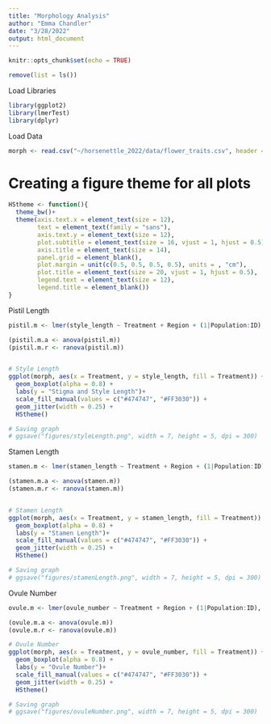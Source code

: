 ```yaml
---
title: "Morphology Analysis"
author: "Emma Chandler"
date: "3/28/2022"
output: html_document
---
```


```r
knitr::opts_chunk$set(echo = TRUE)
```

```r
remove(list = ls())
```

Load Libraries
```r
library(ggplot2)
library(lmerTest)
library(dplyr)
```

Load Data
```r
morph <- read.csv("~/horsenettle_2022/data/flower_traits.csv", header = TRUE)

```

# Creating a figure theme for all plots
```r
HStheme <- function(){            
  theme_bw()+                          
  theme(axis.text.x = element_text(size = 12), 
        text = element_text(family = "sans"), 
        axis.text.y = element_text(size = 12),
        plot.subtitle = element_text(size = 16, vjust = 1, hjust = 0.5),
        axis.title = element_text(size = 14),
        panel.grid = element_blank(),
        plot.margin = unit(c(0.5, 0.5, 0.5, 0.5), units = , "cm"),
        plot.title = element_text(size = 20, vjust = 1, hjust = 0.5),
        legend.text = element_text(size = 12),
        legend.title = element_blank())
}
```

Pistil Length
```r

pistil.m <- lmer(style_length ~ Treatment + Region + (1|Population:ID), data = morph)

(pistil.m.a <- anova(pistil.m))
(pistil.m.r <- ranova(pistil.m))


# Style Length
ggplot(morph, aes(x = Treatment, y = style_length, fill = Treatment)) +
  geom_boxplot(alpha = 0.8) +
  labs(y = "Stigma and Style Length")+
  scale_fill_manual(values = c("#474747", "#FF3030")) +
  geom_jitter(width = 0.25) +
  HStheme()

# Saving graph
# ggsave("figures/styleLength.png", width = 7, height = 5, dpi = 300)


```


Stamen Length
```r

stamen.m <- lmer(stamen_length ~ Treatment + Region + (1|Population:ID), data = morph)

(stamen.m.a <- anova(stamen.m))
(stamen.m.r <- ranova(stamen.m))


# Stamen Length 
ggplot(morph, aes(x = Treatment, y = stamen_length, fill = Treatment)) +
  geom_boxplot(alpha = 0.8) +
  labs(y = "Stamen Length")+
  scale_fill_manual(values = c("#474747", "#FF3030")) +
  geom_jitter(width = 0.25) +
  HStheme()

# Saving graph
# ggsave("figures/stamenLength.png", width = 7, height = 5, dpi = 300)

```



Ovule Number
```r

ovule.m <- lmer(ovule_number ~ Treatment + Region + (1|Population:ID), data = morph)

(ovule.m.a <- anova(ovule.m))
(ovule.m.r <- ranova(ovule.m))

# Ovule Number
ggplot(morph, aes(x = Treatment, y = ovule_number, fill = Treatment)) +
  geom_boxplot(alpha = 0.8) +
  labs(y = "Ovule Number")+
  scale_fill_manual(values = c("#474747", "#FF3030")) +
  geom_jitter(width = 0.25) +
  HStheme()

# Saving graph
# ggsave("figures/ovuleNumber.png", width = 7, height = 5, dpi = 300)

```




